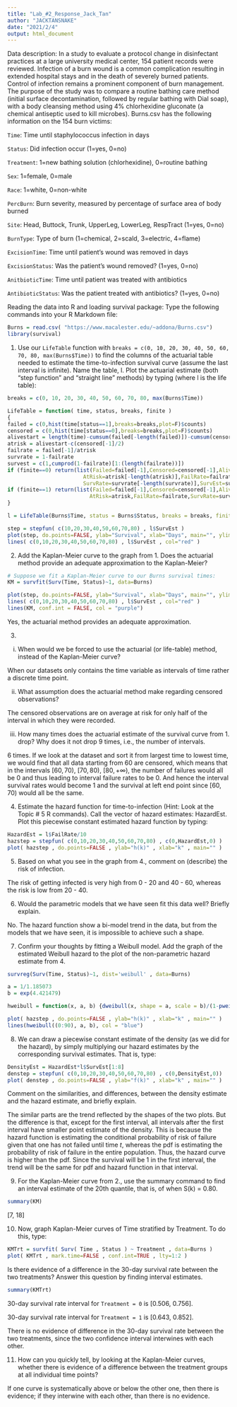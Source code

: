 ```yaml
---
title: "Lab_#2_Response_Jack_Tan"
author: "JACKTANSNAKE"
date: "2021/2/4"
output: html_document
---
```


Data description: In a study to evaluate a protocol change in disinfectant practices at a large university medical center, 154 patient records were reviewed. Infection of a burn wound is a common complication resulting in extended hospital stays and in the death of severely burned patients. Control of infection remains a prominent component of burn management. The purpose of the study was to compare a routine bathing care method (initial surface decontamination, followed by regular bathing with Dial soap), with a body cleansing method using 4% chlorhexidine gluconate (a chemical antiseptic used to kill microbes). Burns.csv has the following information on the 154 burn victims:

`Time`: Time until staphylococcus infection in days

`Status`: Did infection occur (1=yes, 0=no)

`Treatment`: 1=new bathing solution (chlorhexidine), 0=routine bathing

`Sex`: 1=female, 0=male

`Race`: 1=white, 0=non-white

`PercBurn`: Burn severity, measured by percentage of surface area of body burned

`Site`: Head, Buttock, Trunk, UpperLeg, LowerLeg, RespTract (1=yes, 0=no)

`BurnType`: Type of burn (1=chemical, 2=scald, 3=electric, 4=flame)

`ExcisionTime`: Time until patient’s wound was removed in days

`ExcisionStatus`: Was the patient’s wound removed? (1=yes, 0=no)

`AnitbioticTime`: Time until patient was treated with antibiotics

`AntibioticStatus`: Was the patient treated with antibiotics? (1=yes, 0=no)

Reading the data into R and loading survival package: Type the following commands into your R Markdown file:

```r
Burns = read.csv( "https://www.macalester.edu/~addona/Burns.csv")
library(survival)
```

1. Use our `LifeTable` function with `breaks = c(0, 10, 20, 30, 40, 50, 60, 70, 80, max(Burns$Time))` to find the columns of the actuarial table needed to estimate the time-to-infection survival curve (assume the last interval is infinite). Name the table, l. Plot the actuarial estimate (both “step function” and “straight line” methods) by typing (where l is the life table):

```r
breaks = c(0, 10, 20, 30, 40, 50, 60, 70, 80, max(Burns$Time))
```

```r
LifeTable = function( time, status, breaks, finite )
{
failed = c(0,hist(time[status==1],breaks=breaks,plot=F)$counts)
censored = c(0,hist(time[status==0],breaks=breaks,plot=F)$counts)
alivestart = length(time)-cumsum(failed[-length(failed)])-cumsum(censored[-length(censored)])
atrisk = alivestart-c(censored[-1]/2)
failrate = failed[-1]/atrisk
survrate = 1-failrate
survest = c(1,cumprod(1-failrate)[1:(length(failrate))])
if (finite==0) return(list(Failed=failed[-1],Censored=censored[-1],AliveStart=alivestart,
                        AtRisk=atrisk[-length(atrisk)],FailRate=failrate[-length(failrate)],
                        SurvRate=survrate[-length(survrate)],SurvEst=survest[-length(survest)]))
if (finite==1) return(list(Failed=failed[-1],Censored=censored[-1],AliveStart=alivestart,
                          AtRisk=atrisk,FailRate=failrate,SurvRate=survrate,SurvEst=survest))
}
```

```r
l = LifeTable(Burns$Time, status = Burns$Status, breaks = breaks, finite = 0)
```

```r
step = stepfun( c(10,20,30,40,50,60,70,80) , l$SurvEst )
plot(step, do.points=FALSE, ylab="Survival", xlab="Days", main="", ylim=c(0.4,1))
lines( c(0,10,20,30,40,50,60,70,80) , l$SurvEst , col="red" )
```

2. Add the Kaplan-Meier curve to the graph from 1. Does the actuarial method provide an adequate approximation to the Kaplan-Meier?

```r
# Suppose we fit a Kaplan-Meier curve to our Burns survival times:
KM = survfit(Surv(Time, Status)~1, data=Burns)

plot(step, do.points=FALSE, ylab="Survival", xlab="Days", main="", ylim=c(0.4,1))
lines( c(0,10,20,30,40,50,60,70,80) , l$SurvEst , col="red" )
lines(KM, conf.int = FALSE, col = "purple")
```

Yes, the actuarial method provides an adequate approximation.

3. 

(i) When would we be forced to use the actuarial (or life-table) method, instead of the Kaplan-Meier curve?

When our datasets only contains the time variable as intervals of time rather a discrete time point.

(ii) What assumption does the actuarial method make regarding censored observations?

The censored observations are on average at risk for only half of the interval in which they were recorded.

(iii) How many times does the actuarial estimate of the survival curve from 1. drop? Why does it not drop 9 times, i.e., the number of intervals.

6 times. If we look at the dataset and sort it from largest time to lowest time, we would find that all data starting from 60 are censored, which means that in the intervals $[60, 70)$, $[70, 80)$, $[80, +\infty)$, the number of failures would all be 0 and thus leading to interval failure rates to be 0. And hence the interval survival rates would become 1 and the survival at left end point since $[60, 70)$ would all be the same.

4. Estimate the hazard function for time-to-infection (Hint: Look at the Topic # 5 R commands). Call the vector of hazard estimates: HazardEst. Plot this piecewise constant estimated hazard function by typing:

```r
HazardEst = l$FailRate/10
hazstep = stepfun( c(0,10,20,30,40,50,60,70,80) , c(0,HazardEst,0) )
plot( hazstep , do.points=FALSE , ylab="h(k)" , xlab="k" , main="" )
```

5. Based on what you see in the graph from 4., comment on (describe) the risk of infection.

The risk of getting infected is very high from 0 - 20 and 40 - 60, whereas the risk is low from 20 - 40. 

6. Would the parametric models that we have seen fit this data well? Briefly explain.

No. The hazard function show a bi-model trend in the data, but from the models that we have seen, it is impossible to achieve such a shape.

7. Confirm your thoughts by fitting a Weibull model. Add the graph of the estimated Weibull hazard to the plot of the non-parametric hazard estimate from 4.

```r
survreg(Surv(Time, Status)~1, dist='weibull' , data=Burns)
```

```r
a = 1/1.185073
b = exp(4.421479)

hweibull = function(x, a, b) {dweibull(x, shape = a, scale = b)/(1-pweibull(x, a, b))}

plot( hazstep , do.points=FALSE , ylab="h(k)" , xlab="k" , main="" )
lines(hweibull((0:90), a, b), col = "blue")
```

8. We can draw a piecewise constant estimate of the density (as we did for the hazard), by simply multiplying our hazard estimates by the corresponding survival estimates. That is, type:

```r
DensityEst = HazardEst*l$SurvEst[1:8]
denstep = stepfun( c(0,10,20,30,40,50,60,70,80) , c(0,DensityEst,0))
plot( denstep , do.points=FALSE , ylab="f(k)" , xlab="k" , main="" )
```

Comment on the similarities, and differences, between the density estimate and the hazard estimate, and briefly explain.

The similar parts are the trend reflected by the shapes of the two plots. But the difference is that, except for the first interval, all intervals after the first interval have smaller point estimate of the density. This is because the hazard function is estimating the conditional probability of risk of failure given that one has not failed until time $t$, whereas the pdf is estimating the probability of risk of failure in the entire population. Thus, the hazard curve is higher than the pdf. Since the survival will be 1 in the first interval, the trend will be the same for pdf and hazard function in that interval.  

9. For the Kaplan-Meier curve from 2., use the summary command to find an interval estimate of the 20th quantile, that is, of when S(k) = 0.80.

```r
summary(KM)
```

[7, 18]

10. Now, graph Kaplan-Meier curves of Time stratified by Treatment. To do this, type: 

```r
KMTrt = survfit( Surv( Time , Status ) ~ Treatment , data=Burns )
plot( KMTrt , mark.time=FALSE , conf.int=TRUE , lty=1:2 )
```

Is there evidence of a difference in the 30-day survival rate between the two treatments? Answer this question by finding interval estimates.

```r
summary(KMTrt)
```
30-day survival rate interval for `Treatment = 0` is [0.506, 0.756].

30-day survival rate interval for `Treatment = 1` is [0.643, 0.852].

There is no evidence of difference in the 30-day survival rate between the two treatments, since the two confidence interval interwines with each other.

11. How can you quickly tell, by looking at the Kaplan-Meier curves, whether there is evidence of a difference between the treatment groups at all individual time points?

If one curve is systematically above or below the other one, then there is evidence; if they interwine with each other, than there is no evidence.